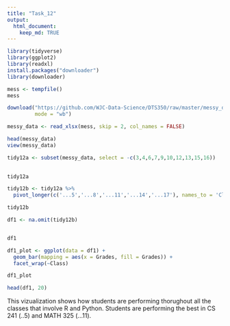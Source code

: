 ```yaml
---
title: "Task_12"
output: 
  html_document:
    keep_md: TRUE
---
```

```r
library(tidyverse)
library(ggplot2)
library(readxl)
install.packages("downloader")
library(downloader)

mess <- tempfile()
mess

download("https://github.com/WJC-Data-Science/DTS350/raw/master/messy_data.xlsx", mess,
         mode = "wb")

messy_data <- read_xlsx(mess, skip = 2, col_names = FALSE)

head(messy_data)
view(messy_data)

tidy12a <- subset(messy_data, select = -c(3,4,6,7,9,10,12,13,15,16))
  

tidy12a

tidy12b <- tidy12a %>% 
  pivot_longer(c('...5','...8','...11','...14','...17'), names_to = 'Class', values_to = 'Grades')

tidy12b

df1 <- na.omit(tidy12b)


df1

df1_plot <- ggplot(data = df1) +
  geom_bar(mapping = aes(x = Grades, fill = Grades)) +
  facet_wrap(~Class)

df1_plot

head(df1, 20)
```
This vizualization shows how students are performing thorughout all the classes that involve R and Python. Students are performing the best in CS 241 (..5) and  MATH 325 (...11).
